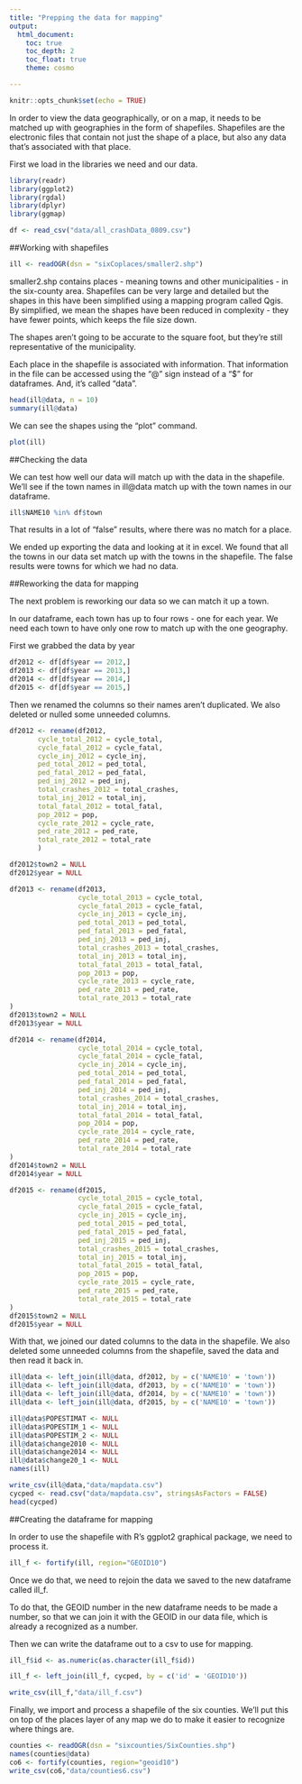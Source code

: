 ```yaml
---
title: "Prepping the data for mapping"
output:
  html_document: 
    toc: true
    toc_depth: 2
    toc_float: true
    theme: cosmo

---
```


```r
knitr::opts_chunk$set(echo = TRUE)
```

In order to view the data geographically, or on a map, it needs to be matched up with geographies in the form of shapefiles. Shapefiles are the electronic files that contain not just the shape of a place, but also any data that's associated with that place.

First we load in the libraries we need and our data.

```r

library(readr)
library(ggplot2)
library(rgdal)
library(dplyr)
library(ggmap)

df <- read_csv("data/all_crashData_0809.csv")

```


##Working with shapefiles


```r

ill <- readOGR(dsn = "sixCoplaces/smaller2.shp")

```

smaller2.shp contains places - meaning towns and other municipalities - in the six-county area. Shapefiles can be very large and detailed but the shapes in this have been simplified using a mapping program called Qgis. By simplified, we mean the shapes have been reduced in complexity - they have fewer points, which keeps the file size down.

The shapes aren't going to be accurate to the square foot, but they're still representative of the municipality.

Each place in the shapefile is associated with information. That information in the file can be accessed using the "@" sign instead of a "$" for dataframes. And, it's called "data".

```r

head(ill@data, n = 10)
summary(ill@data)

```

We can see the shapes using the "plot" command.

```r

plot(ill)

```

##Checking the data

We can test how well our data will match up with the data in the shapefile. We'll see if the town names in ill@data match up with the town names in our dataframe.

```r

ill$NAME10 %in% df$town

```

That results in a lot of "false" results, where there was no match for a place.

We ended up exporting the data and looking at it in excel. We found that all the towns in our data set match up with the towns in the shapefile. The false results were towns for which we had no data.

##Reworking the data for mapping

The next problem is reworking our data so we can match it up a town. 

In our dataframe, each town has up to four rows - one for each year. We need each town to have only one row to match up with the one geography.

First we grabbed the data by year

```r

df2012 <- df[df$year == 2012,]
df2013 <- df[df$year == 2013,]
df2014 <- df[df$year == 2014,]
df2015 <- df[df$year == 2015,]

```

Then we renamed the columns so their names aren't duplicated. We also deleted or nulled some unneeded columns.

```r

df2012 <- rename(df2012, 
       cycle_total_2012 = cycle_total,
       cycle_fatal_2012 = cycle_fatal,
       cycle_inj_2012 = cycle_inj,
       ped_total_2012 = ped_total,
       ped_fatal_2012 = ped_fatal,
       ped_inj_2012 = ped_inj,
       total_crashes_2012 = total_crashes,
       total_inj_2012 = total_inj,
       total_fatal_2012 = total_fatal,
       pop_2012 = pop,
       cycle_rate_2012 = cycle_rate,
       ped_rate_2012 = ped_rate,
       total_rate_2012 = total_rate
       )

df2012$town2 = NULL
df2012$year = NULL

df2013 <- rename(df2013, 
                 cycle_total_2013 = cycle_total,
                 cycle_fatal_2013 = cycle_fatal,
                 cycle_inj_2013 = cycle_inj,
                 ped_total_2013 = ped_total,
                 ped_fatal_2013 = ped_fatal,
                 ped_inj_2013 = ped_inj,
                 total_crashes_2013 = total_crashes,
                 total_inj_2013 = total_inj,
                 total_fatal_2013 = total_fatal,
                 pop_2013 = pop,
                 cycle_rate_2013 = cycle_rate,
                 ped_rate_2013 = ped_rate,
                 total_rate_2013 = total_rate
)
df2013$town2 = NULL
df2013$year = NULL

df2014 <- rename(df2014, 
                 cycle_total_2014 = cycle_total,
                 cycle_fatal_2014 = cycle_fatal,
                 cycle_inj_2014 = cycle_inj,
                 ped_total_2014 = ped_total,
                 ped_fatal_2014 = ped_fatal,
                 ped_inj_2014 = ped_inj,
                 total_crashes_2014 = total_crashes,
                 total_inj_2014 = total_inj,
                 total_fatal_2014 = total_fatal,
                 pop_2014 = pop,
                 cycle_rate_2014 = cycle_rate,
                 ped_rate_2014 = ped_rate,
                 total_rate_2014 = total_rate
)
df2014$town2 = NULL
df2014$year = NULL

df2015 <- rename(df2015, 
                 cycle_total_2015 = cycle_total,
                 cycle_fatal_2015 = cycle_fatal,
                 cycle_inj_2015 = cycle_inj,
                 ped_total_2015 = ped_total,
                 ped_fatal_2015 = ped_fatal,
                 ped_inj_2015 = ped_inj,
                 total_crashes_2015 = total_crashes,
                 total_inj_2015 = total_inj,
                 total_fatal_2015 = total_fatal,
                 pop_2015 = pop,
                 cycle_rate_2015 = cycle_rate,
                 ped_rate_2015 = ped_rate,
                 total_rate_2015 = total_rate
)
df2015$town2 = NULL
df2015$year = NULL

```


With that, we joined our dated columns to the data in the shapefile. We also deleted some unneeded columns from the shapefile, saved the data and then read it back in.


```r

ill@data <- left_join(ill@data, df2012, by = c('NAME10' = 'town'))
ill@data <- left_join(ill@data, df2013, by = c('NAME10' = 'town'))
ill@data <- left_join(ill@data, df2014, by = c('NAME10' = 'town'))
ill@data <- left_join(ill@data, df2015, by = c('NAME10' = 'town'))

ill@data$POPESTIMAT <- NULL
ill@data$POPESTIM_1 <- NULL
ill@data$POPESTIM_2 <- NULL
ill@data$change2010 <- NULL
ill@data$change2014 <- NULL
ill@data$change20_1 <- NULL
names(ill)

write_csv(ill@data,"data/mapdata.csv")
cycped <- read.csv("data/mapdata.csv", stringsAsFactors = FALSE)
head(cycped)

```


##Creating the dataframe for mapping

In order to use the shapefile with R's ggplot2 graphical package, we need to process it. 

```r

ill_f <- fortify(ill, region="GEOID10")

```


Once we do that, we need to rejoin the data we saved to the new dataframe called ill_f. 

To do that, the GEOID number in the new dataframe needs to be made a number, so that we can join it with the GEOID in our data file, which is already a recognized as a number.

Then we can write the dataframe out to a csv to use for mapping.

```r

ill_f$id <- as.numeric(as.character(ill_f$id))

ill_f <- left_join(ill_f, cycped, by = c('id' = 'GEOID10'))

write_csv(ill_f,"data/ill_f.csv")

```

Finally, we import and process a shapefile of the six counties. We'll put this on top of the places layer of any map we do to make it easier to recognize where things are.

```r

counties <- readOGR(dsn = "sixcounties/SixCounties.shp")
names(counties@data)
co6 <- fortify(counties, region="geoid10")
write_csv(co6,"data/counties6.csv")

```

